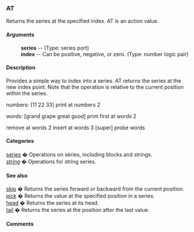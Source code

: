 === AT ===
Returns the series at the specified index.
AT is an action value.
==== Arguments ==== 
: '''series''' -- (Type: series port)
: '''index''' -- Can be positive, negative, or zero. (Type: number logic pair)


==== Description ==== 


Provides a simple way to index into a series. AT returns the series at the new index point. Note that the operation is relative to the current position within the series.



numbers: [11 22 33]
print at numbers 2

words: [grand grape great good]
print first at words 2

remove at words 2
insert at words 3 [super]
probe words



==== Categories ==== 


[[Categories series|series]] � Operations on series, including blocks and strings.<br>
[[Categories string|string]] � Operations for string series.<br>


==== See also ==== 


[[Words skip|skip]] � Returns the series forward or backward from the current position.<br>
[[Words pick|pick]] � Returns the value at the specified position in a series.<br>
[[Words head|head]] � Returns the series at its head.<br>
[[Words tail|tail]] � Returns the series at the position after the last value.<br>


==== Comments ==== 


<blockquote>
{|
|}</blockquote>